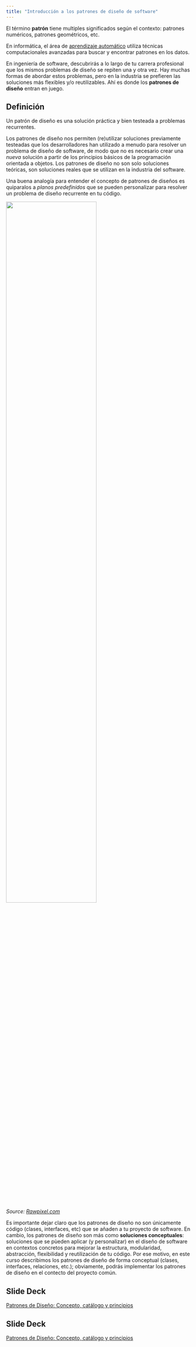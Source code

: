 ```yaml
---
title: "Introducción a los patrones de diseño de software"
---
```



El término **patrón** tiene multiples significados según el contexto: patrones numéricos, patrones geométricos, etc. 


En informática, el área de [aprendizaje automático](https://es.wikipedia.org/wiki/Aprendizaje_autom%C3%A1tico) utiliza   técnicas computacionales avanzadas para buscar y encontrar patrones en los datos. 


En ingeniería de software, descubrirás a lo largo de tu carrera profesional que los mismos problemas de diseño se repiten una y otra vez. Hay muchas formas de abordar estos problemas, pero en la industria se prefieren las soluciones más flexibles y/o reutilizables. Ahí es donde los **patrones de diseño** entran en juego.

::: {.callout-note}
## **Definición**

Un patrón de diseño es una solución práctica y bien testeada a problemas recurrentes.
:::

Los patrones de diseño nos permiten (re)utilizar soluciones previamente testeadas que los desarrolladores han utilizado a menudo para resolver un problema de diseño de software, de modo que no es necesario crear una *nueva* solución a partir de los principios básicos de la programación orientada a objetos. Los patrones de diseño no son solo soluciones teóricas, son soluciones reales que se utilizan en la industria del software. 


Una buena analogía para entender el concepto de patrones de diseños es quiparalos a *planos predefinidos* que se pueden personalizar para resolver un problema de diseño recurrente en tu código.


::: {.column-margin}

![](../images/rawpixel/home-layout-discussion.jpg){fig-alt="Richard Feynman" fig-align="center" width="70%"}

*Source: [Rawpixel.com](https://www.rawpixel.com/image/691263/)*

:::


Es importante dejar claro que los patrones de diseño no son únicamente código (clases, interfaces, etc) que se añaden a tu proyecto de software. En cambio, los patrones de diseño son más como **soluciones conceptuales**: soluciones que se pùeden aplicar (y personalizar) en el diseño de software en contextos concretos para mejorar la estructura, modularidad, abstracción, flexibilidad y reutilización de tu código. Por ese motivo, en este curso describimos los patrones de diseño de forma conceptual (clases, interfaces, relaciones, etc.); obviamente, podrás implementar los patrones de diseño en el contecto del proyecto común.

::: {.callout-tip icon=false}
## **Slide Deck** 

::: slides
[Patrones de Diseño: Concepto, catálogo y principios](02-patrones-slides.qmd)
:::

:::

::: {.callout-tip icon=false}
## **Slide Deck** 

::: slides
[Patrones de Diseño: Concepto, catálogo y principios](https://cgranell.github.io/ei1039/slides/TE1_intro_patrones.html)
:::

:::
